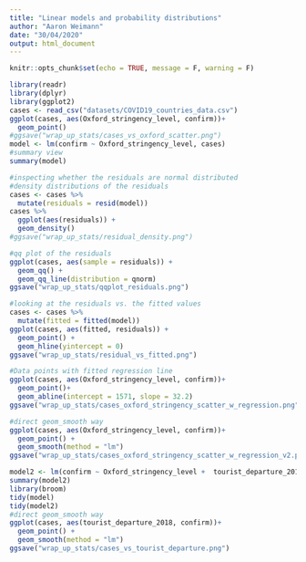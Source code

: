 ```yaml
---
title: "Linear models and probability distributions"
author: "Aaron Weimann"
date: "30/04/2020"
output: html_document
---
```


```r
knitr::opts_chunk$set(echo = TRUE, message = F, warning = F)
```

```r
library(readr)
library(dplyr)
library(ggplot2)
cases <- read_csv("datasets/COVID19_countries_data.csv")
ggplot(cases, aes(Oxford_stringency_level, confirm))+
  geom_point()
#ggsave("wrap_up_stats/cases_vs_oxford_scatter.png")
model <- lm(confirm ~ Oxford_stringency_level, cases)
#summary view
summary(model)
```
```r
#inspecting whether the residuals are normal distributed
#density distributions of the residuals
cases <- cases %>% 
  mutate(residuals = resid(model))
cases %>%  
  ggplot(aes(residuals)) +
  geom_density()
#ggsave("wrap_up_stats/residual_density.png")
```
```r
#qq plot of the residuals
ggplot(cases, aes(sample = residuals)) + 
  geom_qq() + 
  geom_qq_line(distribution = qnorm)
ggsave("wrap_up_stats/qqplot_residuals.png")
```

```r
#looking at the residuals vs. the fitted values
cases <- cases %>% 
  mutate(fitted = fitted(model))
ggplot(cases, aes(fitted, residuals)) +
  geom_point() +
  geom_hline(yintercept = 0)
ggsave("wrap_up_stats/residual_vs_fitted.png")
```

```r
#Data points with fitted regression line
ggplot(cases, aes(Oxford_stringency_level, confirm))+
  geom_point()+
  geom_abline(intercept = 1571, slope = 32.2)
ggsave("wrap_up_stats/cases_oxford_stringency_scatter_w_regression.png")

#direct geom_smooth way
ggplot(cases, aes(Oxford_stringency_level, confirm))+
  geom_point() +
  geom_smooth(method = "lm")
ggsave("wrap_up_stats/cases_oxford_stringency_scatter_w_regression_v2.png")
```

```r

model2 <- lm(confirm ~ Oxford_stringency_level +  tourist_departure_2018, cases)
summary(model2)
library(broom)
tidy(model)
tidy(model2)
#direct geom_smooth way
ggplot(cases, aes(tourist_departure_2018, confirm))+
  geom_point() +
  geom_smooth(method = "lm")
ggsave("wrap_up_stats/cases_vs_tourist_departure.png")
```


